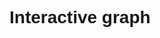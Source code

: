 # Interactive graph

<style>
  * {
    font-family: sans-serif;
  }
    #container {
      display: flex;
      justify-content: space-between;
    }

    #plot-container {
      flex: 2;
      margin-right: 20px;
      display: flex;
      flex-direction: column;
    }

    #plot {
      margin-bottom: 20px;
    }

    #legends {
      display: flex;
      flex-wrap: wrap;
      font-size: 12px;
    }

    #barplot {
      flex: 1;
      margin-left: 20px;
    }
    
    .button-container {
    margin-bottom: 20px;
  }

  .button-container h3 {
    margin: 5px 0;
    font-size: 16px;
    font-weight: bold;
  }

  .gender-buttons button, .country-buttons button {
    background-color: #007BFF;
    color: white;
    border: none;
    border-radius: 5px;
    padding: 10px 15px;
    margin: 5px;
    cursor: pointer;
    transition: background-color 0.3s ease;
  }

  .gender-buttons button:hover, .country-buttons button:hover {
    background-color: #0056b3;
  }

  .gender-buttons button.active, .country-buttons button.active {
    background-color: #28a745;
  }

    .legend-item {
      margin-right: 10px;
      display: flex;
      align-items: center;
    }

    .legend-color {
      width: 10px;
      height: 10px;
      margin-right: 5px;
    }

    .tooltip {
      position: absolute;
      visibility: hidden;
      background: rgba(0, 0, 0, 0.8);
      color: white;
      padding: 5px;
      border-radius: 5px;
      font-size: 12px;
    }
</style> 

<body>

<div id="container"><div id="plot"></div><div id="barplot"></div></div>

<script src="https://cdn.jsdelivr.net/npm/d3@7"></script>
<script src="scripts/myscript.js"></script>

</body>